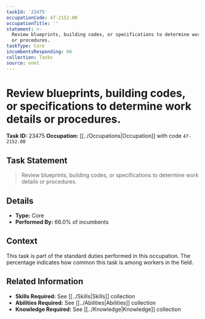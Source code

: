 ```yaml
---
taskId: '23475'
occupationCode: 47-2152.00
occupationTitle: ''
statement: >-
  Review blueprints, building codes, or specifications to determine work details
  or procedures.
taskType: Core
incumbentsResponding: 66
collection: Tasks
source: onet
---
```

# Review blueprints, building codes, or specifications to determine work details or procedures.

**Task ID:** 23475
**Occupation:** [[../Occupations|Occupation]] with code `47-2152.00`

## Task Statement

> Review blueprints, building codes, or specifications to determine work details or procedures.

## Details

- **Type:** Core
- **Performed By:** 66.0% of incumbents

## Context

This task is part of the standard duties performed in this occupation. The percentage indicates how common this task is among workers in the field.

## Related Information

- **Skills Required:** See [[../Skills|Skills]] collection
- **Abilities Required:** See [[../Abilities|Abilities]] collection
- **Knowledge Required:** See [[../Knowledge|Knowledge]] collection
